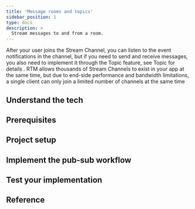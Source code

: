 ```yaml
---
title: 'Message rooms and topics'
sidebar_position: 1
type: docs
description: >
  Stream messages to and from a room.
---
```






After your user joins the Stream Channel, you can listen to the event notifications in the channel, but if you
need to send
and receive messages, you also need to implement it through the Topic feature, see Topic for details . RTM allows thousands of Stream Channels to exist in your app at the same time, but due to end-side performance and bandwidth limitations, a single client can only join a limited number of channels at the same time

## Understand the tech


## Prerequisites

## Project setup


## Implement the pub-sub workflow


## Test your implementation

## Reference